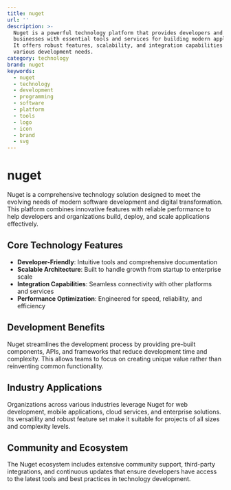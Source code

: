 ```yaml
---
title: nuget
url: ''
description: >-
  Nuget is a powerful technology platform that provides developers and
  businesses with essential tools and services for building modern applications.
  It offers robust features, scalability, and integration capabilities for
  various development needs.
category: technology
brand: nuget
keywords:
  - nuget
  - technology
  - development
  - programming
  - software
  - platform
  - tools
  - logo
  - icon
  - brand
  - svg
---
```


# nuget

Nuget is a comprehensive technology solution designed to meet the evolving needs of modern software development and digital transformation. This platform combines innovative features with reliable performance to help developers and organizations build, deploy, and scale applications effectively.

## Core Technology Features

- **Developer-Friendly**: Intuitive tools and comprehensive documentation
- **Scalable Architecture**: Built to handle growth from startup to enterprise scale
- **Integration Capabilities**: Seamless connectivity with other platforms and services
- **Performance Optimization**: Engineered for speed, reliability, and efficiency

## Development Benefits

Nuget streamlines the development process by providing pre-built components, APIs, and frameworks that reduce development time and complexity. This allows teams to focus on creating unique value rather than reinventing common functionality.

## Industry Applications

Organizations across various industries leverage Nuget for web development, mobile applications, cloud services, and enterprise solutions. Its versatility and robust feature set make it suitable for projects of all sizes and complexity levels.

## Community and Ecosystem

The Nuget ecosystem includes extensive community support, third-party integrations, and continuous updates that ensure developers have access to the latest tools and best practices in technology development.
